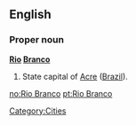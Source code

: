 ==English==
{{wikipedia}}

===Proper noun===
'''[[Rio]] [[Branco]]'''

# State capital of [[Acre]] ([[Brazil]]).
[[Category:Cities]]

[[no:Rio Branco]]
[[pt:Rio Branco]]
